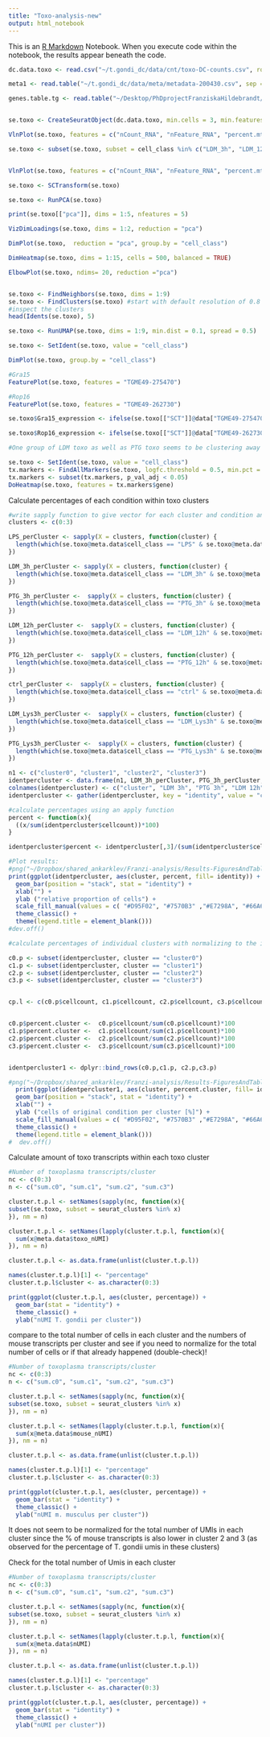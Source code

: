 ```yaml
---
title: "Toxo-analysis-new"
output: html_notebook
---
```


This is an [R Markdown](http://rmarkdown.rstudio.com) Notebook. When you execute code within the notebook, the results appear beneath the code. 



```r

dc.data.toxo <- read.csv("~/t.gondi_dc/data/cnt/toxo-DC-counts.csv", row.names = 1, header = T, check.names = FALSE)

meta1 <- read.table("~/t.gondi_dc/data/meta/metadata-200430.csv", sep = ",", header = T, row.names = 1)

genes.table.tg <- read.table("~/Desktop/PhDprojectFranziskaHildebrandt/TG-DC-Analysis/gene_name_translation_tg.tab", sep = ",", header = T, row.names = 1)


se.toxo <- CreateSeuratObject(dc.data.toxo, min.cells = 3, min.features = 200, project = "DC-TG-FH-T", meta.data = meta1)

VlnPlot(se.toxo, features = c("nCount_RNA", "nFeature_RNA", "percent.mt"), ncol = 3, group.by = "cell_class")

se.toxo <- subset(se.toxo, subset = cell_class %in% c("LDM_3h", "LDM_12h", "PTG_3h", "PTG_12h"))


VlnPlot(se.toxo, features = c("nCount_RNA", "nFeature_RNA", "percent.mt"), ncol = 3, group.by = "cell_class")


```

```r

se.toxo <- SCTransform(se.toxo)

```

```r

se.toxo <- RunPCA(se.toxo)

print(se.toxo[["pca"]], dims = 1:5, nfeatures = 5)

VizDimLoadings(se.toxo, dims = 1:2, reduction = "pca")

DimPlot(se.toxo,  reduction = "pca", group.by = "cell_class")

DimHeatmap(se.toxo, dims = 1:15, cells = 500, balanced = TRUE)

ElbowPlot(se.toxo, ndims= 20, reduction ="pca")


se.toxo <- FindNeighbors(se.toxo, dims = 1:9)
se.toxo <- FindClusters(se.toxo) #start with default resolution of 0.8
#inspect the clusters
head(Idents(se.toxo), 5)

se.toxo <- RunUMAP(se.toxo, dims = 1:9, min.dist = 0.1, spread = 0.5)

se.toxo <- SetIdent(se.toxo, value = "cell_class")

DimPlot(se.toxo, group.by = "cell_class")

#Gra15 
FeaturePlot(se.toxo, features = "TGME49-275470")

#Rop16
FeaturePlot(se.toxo, features = "TGME49-262730")

se.toxo$Gra15_expression <- ifelse(se.toxo[["SCT"]]@data["TGME49-275470", ] > 1, "Gra15+", "Gra15-")

se.toxo$Rop16_expression <- ifelse(se.toxo[["SCT"]]@data["TGME49-262730", ] > 1, "Rop16+", "Rop16-")

#One group of LDM toxo as well as PTG toxo seems to be clustering away from the rest of the cells with toxo : It would be interesting to take these cells and visualise these on the umap for the dc clustering as well as the combined umap for toxo and DCs! and then look if they are in a specific cluster!! 

```

```r

se.toxo <- SetIdent(se.toxo, value = "cell_class")
tx.markers <- FindAllMarkers(se.toxo, logfc.threshold = 0.5, min.pct = 0.25, only.pos = T)
tx.markers <- subset(tx.markers, p_val_adj < 0.05)
DoHeatmap(se.toxo, features = tx.markers$gene)

```
Calculate percentages of each condition within toxo clusters 
```r

#write sapply function to give vector for each cluster and condition and create a dataframe with the information 
clusters <- c(0:3)

LPS_perCluster <- sapply(X = clusters, function(cluster) {
  length(which(se.toxo@meta.data$cell_class == "LPS" & se.toxo@meta.data$seurat_clusters == cluster))
})

LDM_3h_perCluster <- sapply(X = clusters, function(cluster) {
  length(which(se.toxo@meta.data$cell_class == "LDM_3h" & se.toxo@meta.data$seurat_clusters == cluster))
})

PTG_3h_perCluster <-  sapply(X = clusters, function(cluster) {
  length(which(se.toxo@meta.data$cell_class == "PTG_3h" & se.toxo@meta.data$seurat_clusters == cluster))
})

LDM_12h_perCluster <-  sapply(X = clusters, function(cluster) {
  length(which(se.toxo@meta.data$cell_class == "LDM_12h" & se.toxo@meta.data$seurat_clusters == cluster))
})

PTG_12h_perCluster <-  sapply(X = clusters, function(cluster) {
  length(which(se.toxo@meta.data$cell_class == "PTG_12h" & se.toxo@meta.data$seurat_clusters == cluster))
})

ctrl_perCluster <-  sapply(X = clusters, function(cluster) {
  length(which(se.toxo@meta.data$cell_class == "ctrl" & se.toxo@meta.data$seurat_clusters == cluster))
})

LDM_Lys3h_perCluster <-  sapply(X = clusters, function(cluster) {
  length(which(se.toxo@meta.data$cell_class == "LDM_Lys3h" & se.toxo@meta.data$seurat_clusters == cluster))
})

PTG_Lys3h_perCluster <-  sapply(X = clusters, function(cluster) {
  length(which(se.toxo@meta.data$cell_class == "PTG_Lys3h" & se.toxo@meta.data$seurat_clusters == cluster))
})

n1 <- c("cluster0", "cluster1", "cluster2", "cluster3")
identpercluster <- data.frame(n1, LDM_3h_perCluster, PTG_3h_perCluster, LDM_12h_perCluster, PTG_12h_perCluster, ctrl_perCluster, LDM_Lys3h_perCluster, PTG_Lys3h_perCluster, LPS_perCluster)
colnames(identpercluster) <- c("cluster", "LDM 3h", "PTG 3h", "LDM 12h", "PTG 12h", "uninfected", "LDM Lysate", "PTG Lysate", "LPS")
identpercluster <- gather(identpercluster, key = "identity", value = "cellcount", -cluster)

#calculate percentages using an apply function 
percent <- function(x){
  ((x/sum(identpercluster$cellcount))*100)
}

identpercluster$percent <- identpercluster[,3]/(sum(identpercluster$cellcount))*100

#Plot results:
#png("~/Dropbox/shared_ankarklev/Franzi-analysis/Results-FiguresAndTables/originialIDpercluster_percent.png", width = 20, height = 10, unit = "cm", res = 300)
print(ggplot(identpercluster, aes(cluster, percent, fill= identity)) +
  geom_bar(position = "stack", stat = "identity") +
  xlab("") +
  ylab ("relative proportion of cells") + 
  scale_fill_manual(values = c( "#D95F02", "#7570B3" ,"#E7298A", "#66A61E" ,"#E6AB02" ,"#A6761D", "#666666" ,"#1B9E77")) + 
  theme_classic() + 
  theme(legend.title = element_blank()))
#dev.off()

```

```r
#calculate percentages of individual clusters with normalizing to the individual cluster 

c0.p <- subset(identpercluster, cluster == "cluster0")
c1.p <- subset(identpercluster, cluster == "cluster1")
c2.p <- subset(identpercluster, cluster == "cluster2")
c3.p <- subset(identpercluster, cluster == "cluster3")


cp.l <- c(c0.p$cellcount, c1.p$cellcount, c2.p$cellcount, c3.p$cellcount)


c0.p$percent.cluster <-  c0.p$cellcount/sum(c0.p$cellcount)*100
c1.p$percent.cluster <-  c1.p$cellcount/sum(c1.p$cellcount)*100
c2.p$percent.cluster <-  c2.p$cellcount/sum(c2.p$cellcount)*100
c3.p$percent.cluster <-  c3.p$cellcount/sum(c3.p$cellcount)*100


identpercluster1 <- dplyr::bind_rows(c0.p,c1.p, c2.p,c3.p)

#png("~/Dropbox/shared_ankarklev/Franzi-analysis/Results-FiguresAndTables/cellIDpercluster-norm.png", width = 20, height = 10, units = "cm", res = 300) 
  print(ggplot(identpercluster1, aes(cluster, percent.cluster, fill= identity)) +
  geom_bar(position = "stack", stat = "identity") +
  xlab("") +
  ylab ("cells of original condition per cluster [%]") + 
  scale_fill_manual(values = c( "#D95F02", "#7570B3" ,"#E7298A", "#66A61E" ,"#E6AB02" ,"#A6761D", "#666666" ,"#1B9E77")) + 
  theme_classic() + 
  theme(legend.title = element_blank()))
#  dev.off()

```

Calculate amount of toxo transcripts within each toxo cluster 

```r

#Number of toxoplasma transcripts/cluster
nc <- c(0:3)
n <- c("sum.c0", "sum.c1", "sum.c2", "sum.c3")

cluster.t.p.l <- setNames(sapply(nc, function(x){
subset(se.toxo, subset = seurat_clusters %in% x)
}), nm = n)

cluster.t.p.l <- setNames(lapply(cluster.t.p.l, function(x){
  sum(x@meta.data$toxo_nUMI)
}), nm = n) 

cluster.t.p.l <- as.data.frame(unlist(cluster.t.p.l))

names(cluster.t.p.l)[1] <- "percentage"
cluster.t.p.l$cluster <- as.character(0:3)

print(ggplot(cluster.t.p.l, aes(cluster, percentage)) + 
  geom_bar(stat = "identity") + 
  theme_classic() + 
  ylab("nUMI T. gondii per cluster"))

```
compare to the total number of cells in each cluster and the numbers of mouse transcripts per cluster and see if you need to normalize for the total number of cells or if that already happened (double-check)! 

```r

#Number of toxoplasma transcripts/cluster
nc <- c(0:3)
n <- c("sum.c0", "sum.c1", "sum.c2", "sum.c3")

cluster.t.p.l <- setNames(sapply(nc, function(x){
subset(se.toxo, subset = seurat_clusters %in% x)
}), nm = n)

cluster.t.p.l <- setNames(lapply(cluster.t.p.l, function(x){
  sum(x@meta.data$mouse_nUMI)
}), nm = n) 

cluster.t.p.l <- as.data.frame(unlist(cluster.t.p.l))

names(cluster.t.p.l)[1] <- "percentage"
cluster.t.p.l$cluster <- as.character(0:3)

print(ggplot(cluster.t.p.l, aes(cluster, percentage)) + 
  geom_bar(stat = "identity") + 
  theme_classic() + 
  ylab("nUMI m. musculus per cluster"))

```


It does not seem to be normalized for the total number of UMIs in each cluster since the % of mouse transcripts is also lower in cluster 2 and 3 (as observed for the percentage of T. gondii umis in these clusters)

Check for the total number of Umis in each cluster

```r

#Number of toxoplasma transcripts/cluster
nc <- c(0:3)
n <- c("sum.c0", "sum.c1", "sum.c2", "sum.c3")

cluster.t.p.l <- setNames(sapply(nc, function(x){
subset(se.toxo, subset = seurat_clusters %in% x)
}), nm = n)

cluster.t.p.l <- setNames(lapply(cluster.t.p.l, function(x){
  sum(x@meta.data$nUMI)
}), nm = n) 

cluster.t.p.l <- as.data.frame(unlist(cluster.t.p.l))

names(cluster.t.p.l)[1] <- "percentage"
cluster.t.p.l$cluster <- as.character(0:3)

print(ggplot(cluster.t.p.l, aes(cluster, percentage)) + 
  geom_bar(stat = "identity") + 
  theme_classic() + 
  ylab("nUMI per cluster"))

```